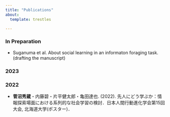 ```yaml
---
title: "Publications"
about:
  template: trestles

---
```


### In Preparation

- Suganuma et al. About social learning in an informaton foraging task. (drafting the manuscript)

### 2023

### 2022

- **菅沼秀蔵**・内藤碧・片平健太郎・亀田達也. (2022). 先人にどう学ぶか：情報探索場面における系列的な社会学習の検討．日本人間行動進化学会第15回大会, 北海道大学(ポスター)．


